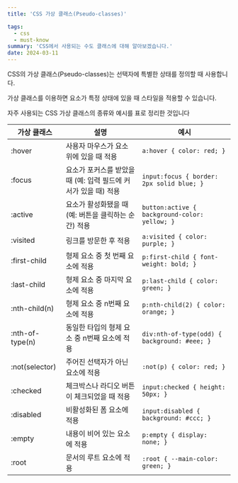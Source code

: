 ```yaml
---
title: 'CSS 가상 클래스(Pseudo-classes)'

tags:
  - css
  - must-know
summary: 'CSS에서 사용되는 수도 클래스에 대해 알아보겠습니다.'
date: 2024-03-11
---
```


CSS의 가상 클래스(Pseudo-classes)는 선택자에 특별한 상태를 정의할 때 사용합니다.

가상 클래스를 이용하면 요소가 특정 상태에 있을 때 스타일을 적용할 수 있습니다.

자주 사용되는 CSS 가상 클래스의 종류와 예시를 표로 정리한 것입니다

| 가상 클래스     | 설명                                                            | 예시                                          |
| --------------- | --------------------------------------------------------------- | --------------------------------------------- |
| :hover          | 사용자 마우스가 요소 위에 있을 때 적용                          | `a:hover { color: red; }`                     |
| :focus          | 요소가 포커스를 받았을 때 (예: 입력 필드에 커서가 있을 때) 적용 | `input:focus { border: 2px solid blue; }`     |
| :active         | 요소가 활성화됐을 때 (예: 버튼을 클릭하는 순간) 적용            | `button:active { background-color: yellow; }` |
| :visited        | 링크를 방문한 후 적용                                           | `a:visited { color: purple; }`                |
| :first-child    | 형제 요소 중 첫 번째 요소에 적용                                | `p:first-child { font-weight: bold; }`        |
| :last-child     | 형제 요소 중 마지막 요소에 적용                                 | `p:last-child { color: green; }`              |
| :nth-child(n)   | 형제 요소 중 n번째 요소에 적용                                  | `p:nth-child(2) { color: orange; }`           |
| :nth-of-type(n) | 동일한 타입의 형제 요소 중 n번째 요소에 적용                    | `div:nth-of-type(odd) { background: #eee; }`  |
| :not(selector)  | 주어진 선택자가 아닌 요소에 적용                                | `:not(p) { color: red; }`                     |
| :checked        | 체크박스나 라디오 버튼이 체크되었을 때 적용                     | `input:checked { height: 50px; }`             |
| :disabled       | 비활성화된 폼 요소에 적용                                       | `input:disabled { background: #ccc; }`        |
| :empty          | 내용이 비어 있는 요소에 적용                                    | `p:empty { display: none; }`                  |
| :root           | 문서의 루트 요소에 적용                                         | `:root { --main-color: green; }`              |

